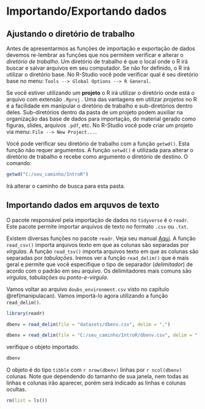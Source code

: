 # Importando/Exportando dados {#importe}

## Ajustando o diretório de trabalho

Antes de apresentarmos as funções de importação e exportação de dados devemos re-lembrar as funções que nos permitem verificar e alterar o *diretório de trabalho*. Um diretório de trabalho é que o local onde o R irá buscar e salvar arquivos em seu computador. Se não for definido, o R irá utilizar o diretório base. No R-Studio você pode verificar qual é seu diretório base no menu: ```Tools --> Global Options --> R General```. 

Se você estiver utilizando um **projeto** o R irá utilizar o diretório onde está o arquivo com extensão ```.Rproj``` . Uma das vantagens em utilizar *projetos* no R é a facilidade em manipular o diretório de trabalho e sub-diretórios dentro deles. Sub-diretórios dentro da pasta de um projeto podem auxiliar na organização das base de dados para importação, do material gerado como figuras, slides, arquivos ```.pdf```,  etc. No R-Studio você pode criar um projeto via menu: ```File --> New Project...```.

Você pode verificar seu diretório de trabalho com a função ```getwd()```. Esta função não requer argumentos. A função ```setwd()``` é utilizada para alterar o diretório de trabalho e recebe como argumento o diretório de destino. O comando:

```r
getwd("C:/seu_caminho/IntroR")
```

Irá alterar o caminho de busca para esta pasta.

## Importando dados em arquvos de texto

O pacote responsável pela importação de dados no ```tidyverse``` é o ```readr```. Este pacote permite importar arquivos de texto no formato ```.csv``` ou ```.txt```.

Existem diversas funções no pacote ```readr```. Veja seu manual [Aqui](https://cran.r-project.org/web/packages/readr/index.html). A função ```read_csv()``` importa arquivos texto em que as colunas são separadas por *vírgulas*. A função ```read_tsv()``` importa arquivos texto em que as colunas são separadas por *tabulações*. Iremos ver a função ```read_delim()``` que é mais geral e permite que você especifique o tipo de separador (*delimitador*) de acordo com o padrão em seu arquivo. Os delimitadores mais comuns são *vírgulas*, *tabulações* ou *ponto-e-vírgula*.

Vamos voltar ao arquivo ```doubs_environment.csv``` visto no capítulo \@ref(manipulacao). Vamos importá-lo agora utilizando a função ```read_delim()```.

```r
library(readr)
```


```r
dbenv = read_delim(file = "datasets/dbenv.csv", delim = ",")
```


```r
dbenv = read_delim(file = "C:/seu_caminho/IntroR/dbenv.csv", delim = ",")
```

verifique o objeto importado.

```r
dbenv
```

O objeto é do tipo ```tibble``` com `r nrow(dbenv)` linhas por `r ncol(dbenv)` colunas. Note que dependendo do tamanho de sua janela, nem todas as linhas e colunas irão aparecer, porém será indicado as linhas e colunas ocultas.

```r
rm(list = ls())
```
